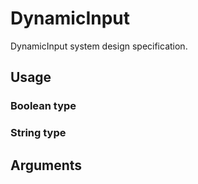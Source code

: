 
# DynamicInput

DynamicInput system design specification.

## Usage

### Boolean type
<Canvas>
  <Story name="boolean" id="components-dynamicinput--boolean" />
</Canvas>

### String type
<Canvas>
  <Story name="string" id="components-dynamicinput--string" />
</Canvas>

## Arguments
<ArgsTable of={DynamicInput} />
